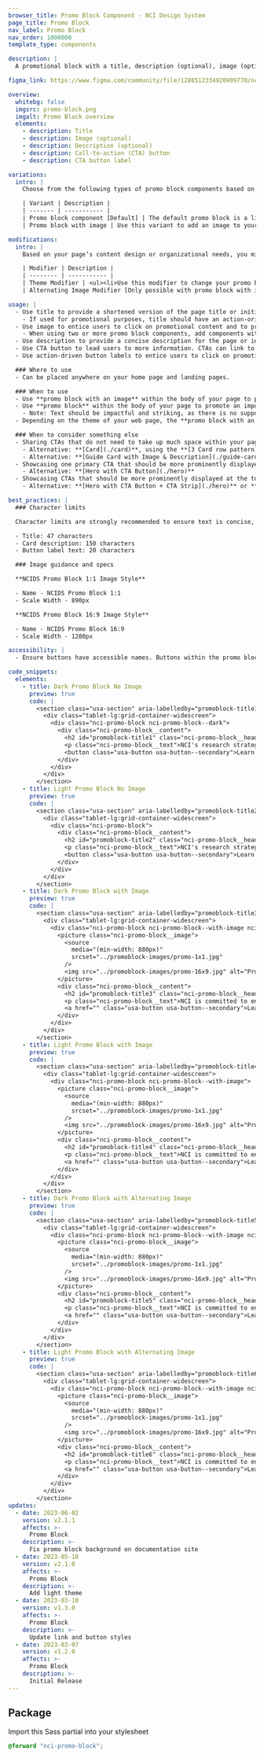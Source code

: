 ```yaml
---
browser_title: Promo Block Component - NCI Design System
page_title: Promo Block
nav_label: Promo Block
nav_order: 1000000
template_type: components

description: |
  A promotional block with a title, description (optional), image (optional) and button. It typically showcases a major initiative or content marketing item.

figma_link: https://www.figma.com/community/file/1288512334920909770/ncids-design-kit

overview:
  whitebg: false
  imgsrc: promo-block.png
  imgalt: Promo Block overview
  elements:
    - description: Title
    - description: Image (optional)
    - description: Description (optional)
    - description: Call-to-action (CTA) button
    - description: CTA button label

variations:
  intro: |
    Choose from the following types of promo block components based on your page’s content design or organizational needs.

    | Variant | Description |
    | ------- | ----------- |
    | Promo block component [Default] | The default promo block is a light promo block without an image. <br />If an image is unavailable, the promo block component variant without an image may be used. |
    | Promo block with image | Use this variant to add an image to your promo block. Featuring an image is recommend in order to entice users to click on your content and to provide future context for your user. |

modifications:
  intro: |
    Based on your page’s content design or organizational needs, you might need to modify the promo block further. The following modifiers are available to change the theme of your promo block or to change the placement of your image.

    | Modifier | Description |
    | -------- | ----------- |
    | Theme Modifier | <ul><li>Use this modifier to change your promo block theme from “light” to “dark”.</li><li>Select a light theme when using lighter images and a darker theme when using darker images.</li></ul> |
    | Alternating Image Modifier [Only possible with promo block with image variant] | <ul><li>Use this modifier to change the position of your image from display on the left side of the component to the right side of the component.</li><li>Using a promo block with an image to the left is recommended. When adding more than one promo block, it is recommended that you add them with alternating images — one with the image set to the left and the consecutive block with the image set to the right.</li></ul> |

usage: |
  - Use title to provide a shortened version of the page title or initiative.
    - If used for promotional purposes, title should have an action-oriented CTA to entice users.
  - Use image to entice users to click on promotional content and to provide context for content that will be covered on the page.
    - When using two or more promo block components, add components with alternating images. Do not add other components in between this type of component; doing so can interrupt the flow of the page causing the user to stop scrolling through the page
  - Use description to provide a concise description for the page or initiative.
  - Use CTA button to lead users to more information. CTAs can link to either internal or external pages.
  - Use action-driven button labels to entice users to click on promotional content

  ### Where to use
  - Can be placed anywhere on your home page and landing pages.

  ### When to use
  - Use **promo block with an image** within the body of your page to promote an important initiative or content item that needs to be displayed prominently.
  - Use **promo block** within the body of your page to promote an important initiative or content item that does not (and will not) have a related image.
    - Note: Text should be impactful and striking, as there is no supporting visual, while remaining concise and scannable.
  - Depending on the theme of your web page, the **promo block with an image** or **promo block** can be set to have either a dark or light theme, which changes the background color of the block.

  ### When to consider something else
  - Sharing CTAs that do not need to take up much space within your page or are better displayed with other related CTAs.
    - Alternative: **[Card](./card)**, using the **[3 Card row pattern](../templates/3-card-row)**
    - Alternative: **[Guide Card with Image & Description](./guide-card)** or **[Guide Card without Image & Description](./guide-card)** (to provide users with sets of related CTAs)
  - Showcasing one primary CTA that should be more prominently displayed than all other information on the page.
    - Alternative: **[Hero with CTA Button](./hero)**
  - Showcasing CTAs that should be more prominently displayed at the top of the page and in a set of three. Only use this option if CTAs do not require a description to be understood by the user or the CTA does not demand more space in the body of the page from a marketing perspective.
    - Alternative: **[Hero with CTA Button + CTA Strip](./hero)** or **[Hero with tagline only + CTA Strip](./hero)**

best_practices: |
  ### Character limits

  Character limits are strongly recommended to ensure text is concise, scannable, and not visually distorted. Character limits are based on best practices and when a line of text will be forced to wrap onto a second line of text on desktop.

  - Title: 47 characters
  - Card description: 150 characters
  - Button label text: 20 characters

  ### Image guidance and specs

  **NCIDS Promo Block 1:1 Image Style**

  - Name - NCIDS Promo Block 1:1
  - Scale Width - 890px

  **NCIDS Promo Block 16:9 Image Style**

  - Name - NCIDS Promo Block 16:9
  - Scale Width - 1280px

accessibility: |
  - Ensure buttons have accessible names. Buttons within the promo block should have descriptive text that can be announced in assistive technologies such as screen readers. Modify the button aria-label or use screen reader visible text to augment vague call-to-action text such as “Learn More”.

code_snippets:
  elements:
    - title: Dark Promo Block No Image
      preview: true
      code: |
        <section class="usa-section" aria-labelledby="promoblock-title1">
          <div class="tablet-lg:grid-container-widescreen">
            <div class="nci-promo-block nci-promo-block--dark">
              <div class="nci-promo-block__content">
                <h2 id="promoblock-title1" class="nci-promo-block__heading">NCI Annual Plan & Budget Proposal for Fiscal Year 2024 (Dark)</h2>
                <p class="nci-promo-block__text">NCI's research strategy supports investigator-initiated research and maximizes opportunities in emerging areas of science. The FY 2024 Annual Plan & Budget Proposal aligns with NCI's vision and supports cancer research.</p>
                <button class="usa-button usa-button--secondary">Learn More</button>
              </div>
            </div>
          </div>
        </section>
    - title: Light Promo Block No Image
      preview: true
      code: |
        <section class="usa-section" aria-labelledby="promoblock-title2">
          <div class="tablet-lg:grid-container-widescreen">
            <div class="nci-promo-block">
              <div class="nci-promo-block__content">
                <h2 id="promoblock-title2" class="nci-promo-block__heading">NCI Annual Plan & Budget Proposal for Fiscal Year 2024 (Light)</h2>
                <p class="nci-promo-block__text">NCI's research strategy supports investigator-initiated research and maximizes opportunities in emerging areas of science. The FY 2024 Annual Plan & Budget Proposal aligns with NCI's vision and supports cancer research.</p>
                <button class="usa-button usa-button--secondary">Learn More</button>
              </div>
            </div>
          </div>
        </section>
    - title: Dark Promo Block with Image
      preview: true
      code: |
        <section class="usa-section" aria-labelledby="promoblock-title3">
          <div class="tablet-lg:grid-container-widescreen">
            <div class="nci-promo-block nci-promo-block--with-image nci-promo-block--dark">
              <picture class="nci-promo-block__image">
                <source
                  media="(min-width: 880px)"
                  srcset="../promoblock-images/promo-1x1.jpg"
                />
                <img src="../promoblock-images/promo-16x9.jpg" alt="Promoblock Image 1"/>
              </picture>
              <div class="nci-promo-block__content">
                <h2 id="promoblock-title3" class="nci-promo-block__heading">NCI Equity and Inclusion Program (Dark/Image)</h2>
                <p class="nci-promo-block__text">NCI is committed to ending structural racism in biomedical research and supports the National Institutes of Health's UNITE initiative.</p>
                <a href="" class="usa-button usa-button--secondary">Learn More</a>
              </div>
            </div>
          </div>
        </section>
    - title: Light Promo Block with Image
      preview: true
      code: |
        <section class="usa-section" aria-labelledby="promoblock-title4">
          <div class="tablet-lg:grid-container-widescreen">
            <div class="nci-promo-block nci-promo-block--with-image">
              <picture class="nci-promo-block__image">
                <source
                  media="(min-width: 880px)"
                  srcset="../promoblock-images/promo-1x1.jpg"
                />
                <img src="../promoblock-images/promo-16x9.jpg" alt="Promoblock Image 4"/>
              </picture>
              <div class="nci-promo-block__content">
                <h2 id="promoblock-title4" class="nci-promo-block__heading">NCI Equity and Inclusion Program (Light/Image)</h2>
                <p class="nci-promo-block__text">NCI is committed to ending structural racism in biomedical research and supports the National Institutes of Health's UNITE initiative.</p>
                <a href="" class="usa-button usa-button--secondary">Learn More</a>
              </div>
            </div>
          </div>
        </section>
    - title: Dark Promo Block with Alternating Image
      preview: true
      code: |
        <section class="usa-section" aria-labelledby="promoblock-title5">
          <div class="tablet-lg:grid-container-widescreen">
            <div class="nci-promo-block nci-promo-block--with-image nci-promo-block--dark nci-alternating-right">
              <picture class="nci-promo-block__image">
                <source
                  media="(min-width: 880px)"
                  srcset="../promoblock-images/promo-1x1.jpg"
                />
                <img src="../promoblock-images/promo-16x9.jpg" alt="Promoblock Image 5"/>
              </picture>
              <div class="nci-promo-block__content">
                <h2 id="promoblock-title5" class="nci-promo-block__heading">NCI Inclusion Program (Dark/Alternating)</h2>
                <p class="nci-promo-block__text">NCI is committed to ending structural racism in biomedical research and supports the National Institutes of Health's UNITE initiative.</p>
                <a href="" class="usa-button usa-button--secondary">Learn More</a>
              </div>
            </div>
          </div>
        </section>
    - title: Light Promo Block with Alternating Image
      preview: true
      code: |
        <section class="usa-section" aria-labelledby="promoblock-title6">
          <div class="tablet-lg:grid-container-widescreen">
            <div class="nci-promo-block nci-promo-block--with-image nci-alternating-right">
              <picture class="nci-promo-block__image">
                <source
                  media="(min-width: 880px)"
                  srcset="../promoblock-images/promo-1x1.jpg"
                />
                <img src="../promoblock-images/promo-16x9.jpg" alt="Promoblock Image 6"/>
              </picture>
              <div class="nci-promo-block__content">
                <h2 id="promoblock-title6" class="nci-promo-block__heading">NCI Inclusion Program (Light/Alternating)</h2>
                <p class="nci-promo-block__text">NCI is committed to ending structural racism in biomedical research and supports the National Institutes of Health's UNITE initiative.</p>
                <a href="" class="usa-button usa-button--secondary">Learn More</a>
              </div>
            </div>
          </div>
        </section>
updates:
  - date: 2023-06-02
    version: v2.1.1
    affects: >-
      Promo Block
    description: >-
      Fix promo block background on documentation site
  - date: 2023-05-18
    version: v2.1.0
    affects: >-
      Promo Block
    description: >-
      Add light theme
  - date: 2023-03-10
    version: v1.3.0
    affects: >-
      Promo Block
    description: >-
      Update link and button styles
  - date: 2023-03-07
    version: v1.2.0
    affects: >-
      Promo Block
    description: >-
      Initial Release
---
```


## Package

Import this Sass partial into your stylesheet

```scss nopreview
@forward "nci-promo-block";
```
